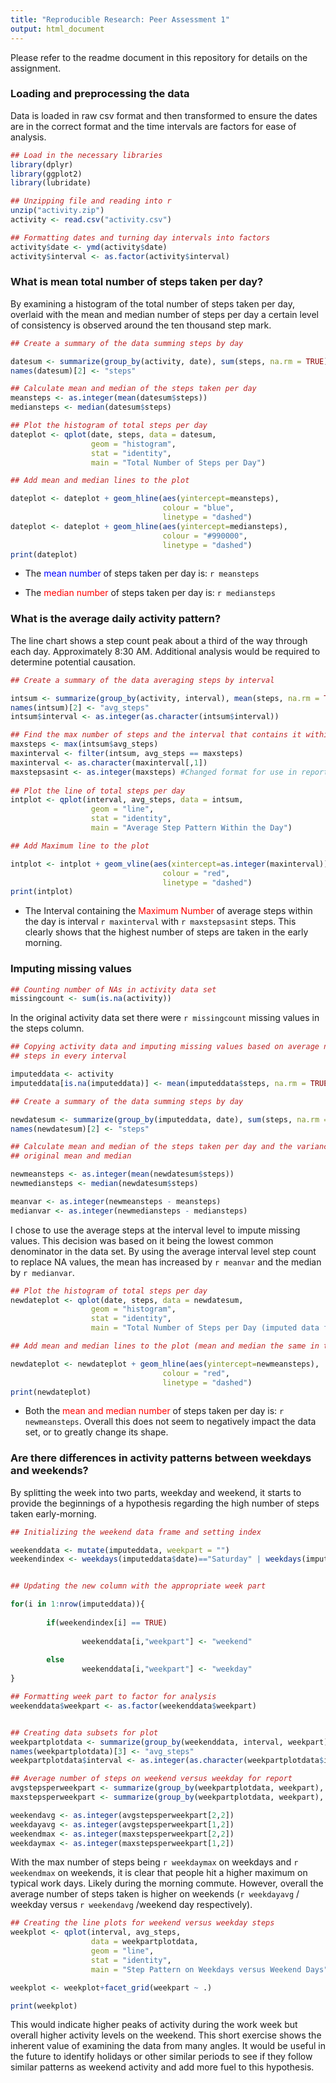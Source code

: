 ```yaml
---
title: "Reproducible Research: Peer Assessment 1"
output: html_document
---
```


Please refer to the readme document in this repository for details on the 
assignment. 

### Loading and preprocessing the data

Data is loaded in raw csv format and then transformed to ensure the dates are in
the correct format and the time intervals are factors for ease of analysis.

```r

## Load in the necessary libraries
library(dplyr)
library(ggplot2)
library(lubridate)

## Unzipping file and reading into r
unzip("activity.zip")
activity <- read.csv("activity.csv")

## Formatting dates and turning day intervals into factors
activity$date <- ymd(activity$date)
activity$interval <- as.factor(activity$interval)

```

### What is mean total number of steps taken per day?

By examining a histogram of the total number of steps taken per day, overlaid with the
mean and median number of steps per day a certain level of consistency is observed
around the ten thousand step mark.

```r
## Create a summary of the data summing steps by day

datesum <- summarize(group_by(activity, date), sum(steps, na.rm = TRUE))
names(datesum)[2] <- "steps"

## Calculate mean and median of the steps taken per day
meansteps <- as.integer(mean(datesum$steps))
mediansteps <- median(datesum$steps)

## Plot the histogram of total steps per day
dateplot <- qplot(date, steps, data = datesum, 
                  geom = "histogram", 
                  stat = "identity", 
                  main = "Total Number of Steps per Day")

## Add mean and median lines to the plot

dateplot <- dateplot + geom_hline(aes(yintercept=meansteps),
                                  colour = "blue",
                                  linetype = "dashed")
dateplot <- dateplot + geom_hline(aes(yintercept=mediansteps), 
                                  colour = "#990000", 
                                  linetype = "dashed")
print(dateplot)

```

- The <span style="color:blue"> mean number </span> of steps taken per day is: `r meansteps`

- The <span style="color:red"> median number </span> of steps taken per day is: `r mediansteps`

### What is the average daily activity pattern?

The line chart shows a step count peak about a third of the way through each day.
Approximately 8:30 AM. Additional analysis would be required to determine potential causation. 

```r
## Create a summary of the data averaging steps by interval

intsum <- summarize(group_by(activity, interval), mean(steps, na.rm = TRUE))
names(intsum)[2] <- "avg_steps"
intsum$interval <- as.integer(as.character(intsum$interval))

## Find the max number of steps and the interval that contains it within the day
maxsteps <- max(intsum$avg_steps)
maxinterval <- filter(intsum, avg_steps == maxsteps)
maxinterval <- as.character(maxinterval[,1])
maxstepsasint <- as.integer(maxsteps) #Changed format for use in report
        
## Plot the line of total steps per day
intplot <- qplot(interval, avg_steps, data = intsum, 
                  geom = "line",
                  stat = "identity",
                  main = "Average Step Pattern Within the Day")

## Add Maximum line to the plot

intplot <- intplot + geom_vline(aes(xintercept=as.integer(maxinterval)),
                                  colour = "red",
                                  linetype = "dashed")
print(intplot)

```

- The Interval containing the <span style="color:red"> Maximum Number </span> of
average steps within the day is interval `r maxinterval` with `r maxstepsasint` steps.
This clearly shows that the highest number of steps are taken in the early 
morning. 

### Imputing missing values

```r

## Counting number of NAs in activity data set
missingcount <- sum(is.na(activity))

```

In the original activity data set there were `r missingcount` missing values in 
the steps column. 

```r

## Copying activity data and imputing missing values based on average number of
## steps in every interval

imputeddata <- activity
imputeddata[is.na(imputeddata)] <- mean(imputeddata$steps, na.rm = TRUE)

## Create a summary of the data summing steps by day

newdatesum <- summarize(group_by(imputeddata, date), sum(steps, na.rm = TRUE))
names(newdatesum)[2] <- "steps"

## Calculate mean and median of the steps taken per day and the variance to the 
## original mean and median

newmeansteps <- as.integer(mean(newdatesum$steps))
newmediansteps <- median(newdatesum$steps)

meanvar <- as.integer(newmeansteps - meansteps)
medianvar <- as.integer(newmediansteps - mediansteps)

```

I chose to use the average steps at the interval level to impute missing values. 
This decision was based on it being the lowest common denominator in the data set.
By using the average interval level step count to replace NA values, the mean has
increased by `r meanvar` and the median by `r medianvar`.

```r

## Plot the histogram of total steps per day
newdateplot <- qplot(date, steps, data = newdatesum, 
                  geom = "histogram", 
                  stat = "identity", 
                  main = "Total Number of Steps per Day (imputed data for missing values)")

## Add mean and median lines to the plot (mean and median the same in this instance)

newdateplot <- newdateplot + geom_hline(aes(yintercept=newmeansteps), 
                                  colour = "red", 
                                  linetype = "dashed")
print(newdateplot)

```

- Both the <span style="color:red"> mean and median number </span> of steps taken
per day is: `r newmeansteps`. Overall this does not seem to negatively impact 
the data set, or to greatly change its shape. 


### Are there differences in activity patterns between weekdays and weekends?

By splitting the week into two parts, weekday and weekend, it starts to provide
the beginnings of a hypothesis regarding the high number of steps taken early-morning.

```r
## Initializing the weekend data frame and setting index

weekenddata <- mutate(imputeddata, weekpart = "")
weekendindex <- weekdays(imputeddata$date)=="Saturday" | weekdays(imputeddata$date)=="Sunday"


## Updating the new column with the appropriate week part

for(i in 1:nrow(imputeddata)){
        
        if(weekendindex[i] == TRUE)
                
                weekenddata[i,"weekpart"] <- "weekend"
        
        else
                weekenddata[i,"weekpart"] <- "weekday"            
}

## Formatting week part to factor for analysis
weekenddata$weekpart <- as.factor(weekenddata$weekpart)


## Creating data subsets for plot
weekpartplotdata <- summarize(group_by(weekenddata, interval, weekpart), mean(steps, na.rm = TRUE))
names(weekpartplotdata)[3] <- "avg_steps"
weekpartplotdata$interval <- as.integer(as.character(weekpartplotdata$interval))

## Average number of steps on weekend versus weekday for report
avgstepsperweekpart <- summarize(group_by(weekpartplotdata, weekpart), mean(avg_steps))
maxstepsperweekpart <- summarize(group_by(weekpartplotdata, weekpart), max(avg_steps))

weekendavg <- as.integer(avgstepsperweekpart[2,2])
weekdayavg <- as.integer(avgstepsperweekpart[1,2])
weekendmax <- as.integer(maxstepsperweekpart[2,2])
weekdaymax <- as.integer(maxstepsperweekpart[1,2])
```

With the max number of steps being `r weekdaymax` on weekdays and `r weekendmax`
on weekends, it is clear that people hit a higher maximum on typical work days.
Likely during the morning commute. However, overall the average number of steps 
taken is higher on weekends (`r weekdayavg` / weekday versus `r weekendavg`
/weekend day respectively). 

```r
## Creating the line plots for weekend versus weekday steps
weekplot <- qplot(interval, avg_steps, 
                  data = weekpartplotdata, 
                  geom = "line",
                  stat = "identity",
                  main = "Step Pattern on Weekdays versus Weekend Days")

weekplot <- weekplot+facet_grid(weekpart ~ .)

print(weekplot)

```

This would indicate higher peaks of activity during the work week but overall higher 
activity levels on the weekend. This short exercise shows the inherent value of 
examining the data from many angles. It would be useful in the future to identify holidays or other similar periods to see if they follow similar patterns as weekend activity and add more fuel to this hypothesis. 